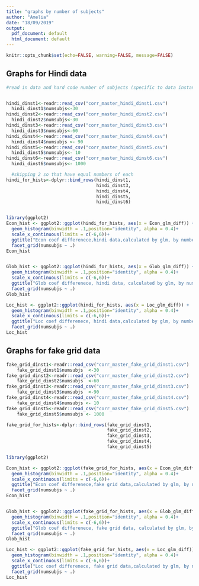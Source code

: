 ```yaml
---
title: "graphs by number of subjects"
author: "Amelia"
date: "18/09/2019"
output:
  pdf_document: default
  html_document: default
---
```

```r
knitr::opts_chunk$set(echo=FALSE, warning=FALSE, message=FALSE)
```
## Graphs for Hindi data 
```r

#read in data and hard code number of subjects (specific to data instance)


hindi_dinst1<-readr::read_csv("corr_master_hindi_dinst1.csv")
  hindi_dinst1$numsubjs<-30
hindi_dinst2<-readr::read_csv("corr_master_hindi_dinst2.csv")
  hindi_dinst2$numsubjs<-30
hindi_dinst3<-readr::read_csv("corr_master_hindi_dinst3.csv")
  hindi_dinst3$numsubjs<-60
hindi_dinst4<-readr::read_csv("corr_master_hindi_dinst4.csv")
  hindi_dinst4$numsubjs <- 90
hindi_dinst5<-readr::read_csv("corr_master_hindi_dinst5.csv")
  hindi_dinst5$numsubjs<- 10
hindi_dinst6<-readr::read_csv("corr_master_hindi_dinst6.csv")
  hindi_dinst6$numsubjs<- 1000

  #skipping 2 so that have equal numbers of each 
hindi_for_hists<-dplyr::bind_rows(hindi_dinst1,
                                  hindi_dinst3,
                                  hindi_dinst4,
                                  hindi_dinst5,
                                  hindi_dinst6)


library(ggplot2)
Econ_hist <- ggplot2::ggplot(hindi_for_hists, aes(x = Econ_glm_diff)) +
  geom_histogram(binwidth = .1,position="identity", alpha = 0.4)+
  scale_x_continuous(limits = c(-6,6))+
  ggtitle("Econ coef differenece,hindi data,calculated by glm, by number of subjects")+
  facet_grid(numsubjs ~ .)
Econ_hist


Glob_hist <- ggplot2::ggplot(hindi_for_hists, aes(x = Glob_glm_diff)) +
  geom_histogram(binwidth = .1,position="identity", alpha = 0.4)+
  scale_x_continuous(limits = c(-6,6))+
  ggtitle("Glob coef differenece, hindi data, calculated by glm, by number of subjects")+
  facet_grid(numsubjs ~ .)
Glob_hist

Loc_hist <- ggplot2::ggplot(hindi_for_hists, aes(x = Loc_glm_diff)) +
  geom_histogram(binwidth = .1,position="identity", alpha = 0.4)+
  scale_x_continuous(limits = c(-6,6))+
  ggtitle("Loc coef differenece, hindi data,calculated by glm, by number of subjects")+
  facet_grid(numsubjs ~ .)
Loc_hist

```

## Graphs for fake grid data 


```r
fake_grid_dinst1<-readr::read_csv("corr_master_fake_grid_dinst1.csv")
    fake_grid_dinst1$numsubjs  <-30
fake_grid_dinst2<-readr::read_csv("corr_master_fake_grid_dinst2.csv")
    fake_grid_dinst2$numsubjs  <-60
fake_grid_dinst3<-readr::read_csv("corr_master_fake_grid_dinst3.csv")
    fake_grid_dinst3$numsubjs  <-90
fake_grid_dinst4<-readr::read_csv("corr_master_fake_grid_dinst4.csv")
    fake_grid_dinst4$numsubjs <- 10
fake_grid_dinst5<-readr::read_csv("corr_master_fake_grid_dinst5.csv")
    fake_grid_dinst5$numsubjs <- 1000

fake_grid_for_hists<-dplyr::bind_rows(fake_grid_dinst1,
                                      fake_grid_dinst2,
                                      fake_grid_dinst3,
                                      fake_grid_dinst4,
                                      fake_grid_dinst5)

library(ggplot2)

Econ_hist <- ggplot2::ggplot(fake_grid_for_hists, aes(x = Econ_glm_diff)) +
  geom_histogram(binwidth = .1,position="identity", alpha = 0.4)+
  scale_x_continuous(limits = c(-6,6))+
  ggtitle("Econ coef differenece,fake grid data,calculated by glm, by number of subjects")+
  facet_grid(numsubjs ~ .)
Econ_hist


Glob_hist <- ggplot2::ggplot(fake_grid_for_hists, aes(x = Glob_glm_diff)) +
  geom_histogram(binwidth = .1,position="identity", alpha = 0.4)+
  scale_x_continuous(limits = c(-6,6))+
  ggtitle("Glob coef differenece, fake grid data, calculated by glm, by number of subjects")+
  facet_grid(numsubjs ~ .)
Glob_hist

Loc_hist <- ggplot2::ggplot(fake_grid_for_hists, aes(x = Loc_glm_diff)) +
  geom_histogram(binwidth = .1,position="identity", alpha = 0.4)+
  scale_x_continuous(limits = c(-6,6))+
  ggtitle("Loc coef differenece, fake grid data,calculated by glm, by number of subjects")+
  facet_grid(numsubjs ~ .)
Loc_hist



```


